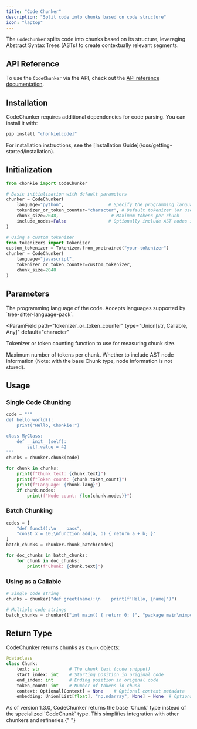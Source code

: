 ```yaml
---
title: "Code Chunker"
description: "Split code into chunks based on code structure"
icon: "laptop"
---
```


The `CodeChunker` splits code into chunks based on its structure, leveraging Abstract Syntax Trees (ASTs) to create contextually relevant segments.

## API Reference

To use the `CodeChunker` via the API, check out the [API reference documentation](../../api-reference/code-chunker).

## Installation

CodeChunker requires additional dependencies for code parsing. You can install it with:

```bash
pip install "chonkie[code]"
```

<Info>
  For installation instructions, see the [Installation
  Guide](/oss/getting-started/installation).
</Info>

## Initialization

```python
from chonkie import CodeChunker

# Basic initialization with default parameters
chunker = CodeChunker(
    language="python",                 # Specify the programming language
    tokenizer_or_token_counter="character", # Default tokenizer (or use "gpt2", etc.)
    chunk_size=2048,                    # Maximum tokens per chunk
    include_nodes=False                # Optionally include AST nodes in output
)

# Using a custom tokenizer
from tokenizers import Tokenizer
custom_tokenizer = Tokenizer.from_pretrained("your-tokenizer")
chunker = CodeChunker(
    language="javascript",
    tokenizer_or_token_counter=custom_tokenizer,
    chunk_size=2048
)
```

## Parameters

<ParamField path="language" type="str" required>
  The programming language of the code. Accepts languages supported by
  `tree-sitter-language-pack`.
</ParamField>

<ParamField
  path="tokenizer_or_token_counter"
  type="Union[str, Callable, Any]"
  default="character"
>
  Tokenizer or token counting function to use for measuring chunk size.
</ParamField>

<ParamField path="chunk_size" type="int" default="2048">
  Maximum number of tokens per chunk.
</ParamField>

<ParamField path="include_nodes" type="bool" default="False">
  Whether to include AST node information (Note: with the base Chunk type, node
  information is not stored).
</ParamField>

## Usage

### Single Code Chunking

```python
code = """
def hello_world():
    print("Hello, Chonkie!")

class MyClass:
    def __init__(self):
        self.value = 42
"""
chunks = chunker.chunk(code)

for chunk in chunks:
    print(f"Chunk text: {chunk.text}")
    print(f"Token count: {chunk.token_count}")
    print(f"Language: {chunk.lang}")
    if chunk.nodes:
        print(f"Node count: {len(chunk.nodes)}")
```

### Batch Chunking

```python
codes = [
    "def func1():\n    pass",
    "const x = 10;\nfunction add(a, b) { return a + b; }"
]
batch_chunks = chunker.chunk_batch(codes)

for doc_chunks in batch_chunks:
    for chunk in doc_chunks:
        print(f"Chunk: {chunk.text}")
```

### Using as a Callable

```python
# Single code string
chunks = chunker("def greet(name):\n    print(f'Hello, {name}')")

# Multiple code strings
batch_chunks = chunker(["int main() { return 0; }", "package main\nimport \"fmt\"\nfunc main() { fmt.Println(\"Hi\") }"])
```

## Return Type

CodeChunker returns chunks as `Chunk` objects:

```python
@dataclass
class Chunk:
    text: str           # The chunk text (code snippet)
    start_index: int    # Starting position in original code
    end_index: int      # Ending position in original code
    token_count: int    # Number of tokens in chunk
    context: Optional[Context] = None    # Optional context metadata
    embedding: Union[List[float], "np.ndarray", None] = None  # Optional embedding vector
```

<Note>
  As of version 1.3.0, CodeChunker returns the base `Chunk` type instead of the
  specialized `CodeChunk` type. This simplifies integration with other chunkers
  and refineries.{" "}
</Note>
